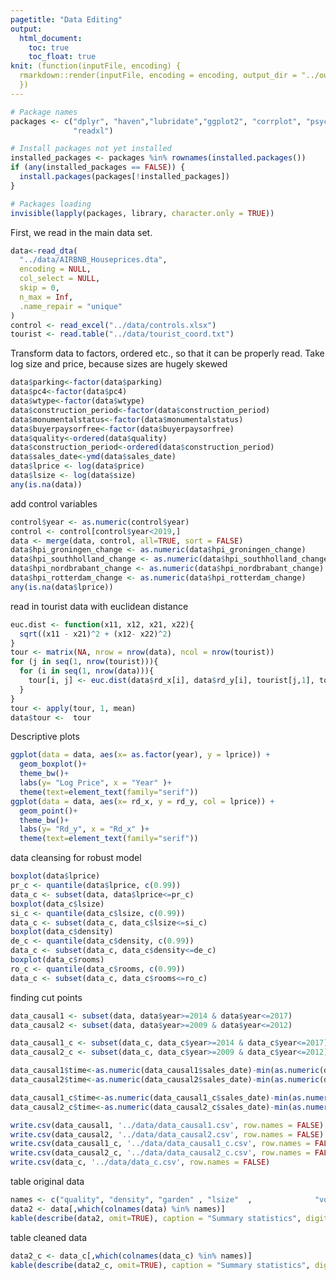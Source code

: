```yaml
---
pagetitle: "Data Editing"
output: 
  html_document:
    toc: true
    toc_float: true
knit: (function(inputFile, encoding) {
  rmarkdown::render(inputFile, encoding = encoding, output_dir = "../output") 
  })
---
```


```r
# Package names
packages <- c("dplyr", "haven","lubridate","ggplot2", "corrplot", "psych",
              "readxl")

# Install packages not yet installed
installed_packages <- packages %in% rownames(installed.packages())
if (any(installed_packages == FALSE)) {
  install.packages(packages[!installed_packages])
}

# Packages loading
invisible(lapply(packages, library, character.only = TRUE))
```


First, we read in the main data set. 

```r

data<-read_dta(
  "../data/AIRBNB_Houseprices.dta",
  encoding = NULL,
  col_select = NULL,
  skip = 0,
  n_max = Inf,
  .name_repair = "unique"
)
control <- read_excel("../data/controls.xlsx")
tourist <- read.table("../data/tourist_coord.txt")
```

Transform data to factors, ordered etc., so that it can be properly read.
Take log size and price, because sizes are hugely skewed
```r
data$parking<-factor(data$parking)
data$pc4<-factor(data$pc4)
data$wtype<-factor(data$wtype)
data$construction_period<-factor(data$construction_period)
data$monumentalstatus<-factor(data$monumentalstatus)
data$buyerpaysorfree<-factor(data$buyerpaysorfree)
data$quality<-ordered(data$quality)
data$construction_period<-ordered(data$construction_period)
data$sales_date<-ymd(data$sales_date)
data$lprice <- log(data$price)
data$lsize <- log(data$size)
any(is.na(data))
```
add control variables
```r
control$year <- as.numeric(control$year)
control <- control[control$year<2019,]
data <- merge(data, control, all=TRUE, sort = FALSE)
data$hpi_groningen_change <- as.numeric(data$hpi_groningen_change)
data$hpi_southholland_change <- as.numeric(data$hpi_southholland_change)
data$hpi_nordbrabant_change <- as.numeric(data$hpi_nordbrabant_change)
data$hpi_rotterdam_change <- as.numeric(data$hpi_rotterdam_change)
any(is.na(data$lprice))
```

read in tourist data with euclidean distance
```r
euc.dist <- function(x11, x12, x21, x22){
  sqrt((x11 - x21)^2 + (x12- x22)^2)
}
tour <- matrix(NA, nrow = nrow(data), ncol = nrow(tourist))
for (j in seq(1, nrow(tourist))){
  for (i in seq(1, nrow(data))){
    tour[i, j] <- euc.dist(data$rd_x[i], data$rd_y[i], tourist[j,1], tourist[j,2])
  }
}
tour <- apply(tour, 1, mean)
data$tour <-  tour
```

Descriptive plots

```r
ggplot(data = data, aes(x= as.factor(year), y = lprice)) +
  geom_boxplot()+
  theme_bw()+
  labs(y= "Log Price", x = "Year" )+
  theme(text=element_text(family="serif"))
ggplot(data = data, aes(x= rd_x, y = rd_y, col = lprice)) +
  geom_point()+
  theme_bw()+
  labs(y= "Rd_y", x = "Rd_x" )+
  theme(text=element_text(family="serif"))

```

data cleansing for robust model
```r
boxplot(data$lprice)
pr_c <- quantile(data$lprice, c(0.99))
data_c <- subset(data, data$lprice<=pr_c)
boxplot(data_c$lsize)
si_c <- quantile(data_c$lsize, c(0.99))
data_c <- subset(data_c, data_c$lsize<=si_c)
boxplot(data_c$density)
de_c <- quantile(data_c$density, c(0.99))
data_c <- subset(data_c, data_c$density<=de_c)
boxplot(data_c$rooms)
ro_c <- quantile(data_c$rooms, c(0.99))
data_c <- subset(data_c, data_c$rooms<=ro_c)
```

finding cut points

```r
data_causal1 <- subset(data, data$year>=2014 & data$year<=2017)
data_causal2 <- subset(data, data$year>=2009 & data$year<=2012)

data_causal1_c <- subset(data_c, data_c$year>=2014 & data_c$year<=2017)
data_causal2_c <- subset(data_c, data_c$year>=2009 & data_c$year<=2012)

data_causal1$time<-as.numeric(data_causal1$sales_date)-min(as.numeric(data_causal1$sales_date))
data_causal2$time<-as.numeric(data_causal2$sales_date)-min(as.numeric(data_causal2$sales_date))

data_causal1_c$time<-as.numeric(data_causal1_c$sales_date)-min(as.numeric(data_causal1_c$sales_date))
data_causal2_c$time<-as.numeric(data_causal2_c$sales_date)-min(as.numeric(data_causal2_c$sales_date))

write.csv(data_causal1, '../data/data_causal1.csv', row.names = FALSE)
write.csv(data_causal2, '../data/data_causal2.csv', row.names = FALSE)
write.csv(data_causal1_c, '../data/data_causal1_c.csv', row.names = FALSE)
write.csv(data_causal2_c, '../data/data_causal2_c.csv', row.names = FALSE)
write.csv(data_c, '../data/data_c.csv', row.names = FALSE)
```

table original data
```r
names <- c("quality", "density", "garden" , "lsize"  ,              "volume"  , "rooms", "parking", "buyerpaysorfree" , "lprice")
data2 <- data[,which(colnames(data) %in% names)]
kable(describe(data2, omit=TRUE), caption = "Summary statistics", digits=3)
```
table cleaned data

```r
data2_c <- data_c[,which(colnames(data_c) %in% names)]
kable(describe(data2_c, omit=TRUE), caption = "Summary statistics", digits=3)
```